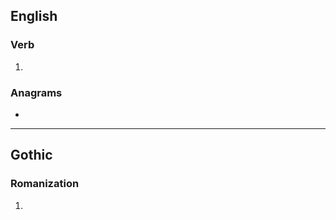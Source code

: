 {{also|Swarts}}
==English==

===Verb===
{{head|en|verb form}}

# {{en-third-person singular of|swart}}

===Anagrams===
* {{anagrams|en|a=arsstw|straws}}

----

==Gothic==

===Romanization===
{{got-rom}}

# {{got-romanization of|𐍃𐍅𐌰𐍂𐍄𐍃}}
